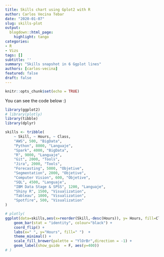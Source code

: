 ```yaml
---
title: Skills chart using Gplot2 with R
author: Carlos Vecina Tebar
date: "2020-01-07"
slug: skills-plot
output:
  blogdown::html_page:
    highlight: tango
categories:
- R
- Vizs
tags: []
subtitle: ''
summary: "Skills snapshot in 6 Ggplot lines"
authors: [carlos-vecina]
featured: false
draft: false
---
```


```r
knitr::opts_chunk$set(echo = TRUE)
```

You can see the code below :)

```r
library(ggplot2)
# library(plotly)
library(tibble)
library(dplyr)

skills <- tribble(
    ~ Skill, ~ Hours, ~ Class,
    "AWS", 500, "BigData",
    "Python", 8000, "Languaje",
    "Spark", 4000, "BigData",
    "R", 9000, "Languaje",
    "Git", 2000, "Tools",
    "Jira", 2000, "Tools",
    "Forecasting", 5000, "Objetive",
    "Segmentation", 2000, "Objetive",
    "Computer Vision", 600, "Objetive",
    "SQL", 4500, "Languaje",
    "IBM Data Stage & SPSS", 1200, "Languaje",
    "Shiny R", 1500, "Visualization",
    "Tableau", 1000, "Visualization",
    "Spotfire", 500, "Visualization"
) 
```


```r
# plotly(
ggplot(data=skills,aes(x=reorder(Skill,-desc(Hours)), y= Hours, fill=Class, label=paste0(Hours," h"))) + 
    geom_bar(stat = "identity", colour="black") +
    coord_flip() +
    labs(x=" ", y="Hours", fill=" ")  +
    theme_minimal() +
    scale_fill_brewer(palette = "YlOrBr",direction = -1) +
    geom_label(show_guide  = F, aes(y=400)) 
# )
```

